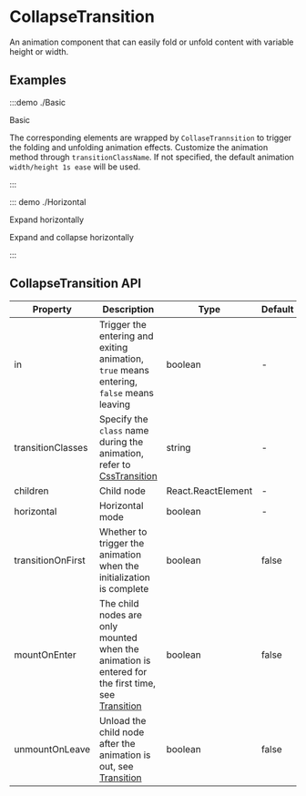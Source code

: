 # CollapseTransition

An animation component that can easily fold or unfold content with variable height or width.

## Examples

:::demo ./Basic

Basic

The corresponding elements are wrapped by `CollaseTrannsition` to trigger the folding and unfolding animation effects. Customize the animation method through `transitionClassName`. If not specified, the default animation `width/height 1s ease` will be used.

:::

::: demo ./Horizontal

Expand horizontally

Expand and collapse horizontally

:::

## CollapseTransition API

| Property | Description | Type | Default | Require |
| --- | --- | --- | --- | --- |
| in | Trigger the entering and exiting animation, `true` means entering, `false` means leaving | boolean | - | true |
| transitionClasses | Specify the `class` name during the animation, refer to [CssTransition](/components/CssTransition) | string | - | false |
| children | Child node | React.ReactElement | - | true |
| horizontal | Horizontal mode | boolean | - | - |
| transitionOnFirst | Whether to trigger the animation when the initialization is complete | boolean | false | false |
| mountOnEnter | The child nodes are only mounted when the animation is entered for the first time, see [Transition](/components/Transition) | boolean | false | false |
| unmountOnLeave | Unload the child node after the animation is out, see [Transition](/components/Transition) | boolean | false | false |

